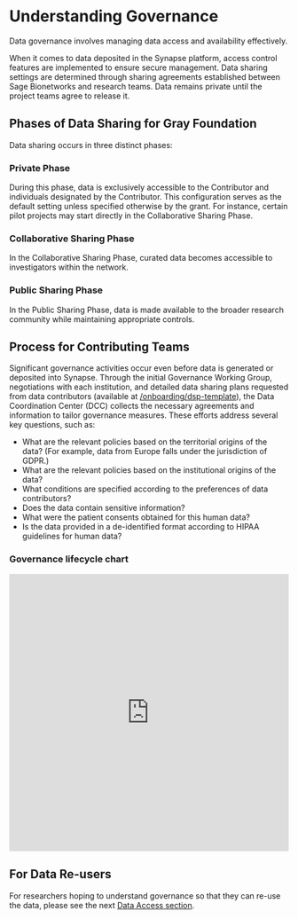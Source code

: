 
# Understanding Governance

Data governance involves managing data access and availability effectively.

When it comes to data deposited in the Synapse platform, access control features are implemented to ensure secure management.
Data sharing settings are determined through sharing agreements established between Sage Bionetworks and research teams.
Data remains private until the project teams agree to release it.

## Phases of Data Sharing for Gray Foundation

Data sharing occurs in three distinct phases:

<Steps>

### Private Phase

During this phase, data is exclusively accessible to the Contributor and individuals designated by the Contributor. This configuration serves as the default setting unless specified otherwise by the grant. For instance, certain pilot projects may start directly in the Collaborative Sharing Phase.

### Collaborative Sharing Phase

In the Collaborative Sharing Phase, curated data becomes accessible to investigators within the network.

### Public Sharing Phase

In the Public Sharing Phase, data is made available to the broader research community while maintaining appropriate controls.

</Steps>

## Process for Contributing Teams

Significant governance activities occur even before data is generated or deposited into Synapse.
Through the initial Governance Working Group, negotiations with each institution, and detailed data sharing plans requested from data contributors (available at [/onboarding/dsp-template](/onboarding/dsp-template)), the Data Coordination Center (DCC) collects the necessary agreements and information to tailor governance measures. These efforts address several key questions, such as:

- What are the relevant policies based on the territorial origins of the data? (For example, data from Europe falls under the jurisdiction of GDPR.)
- What are the relevant policies based on the institutional origins of the data?
- What conditions are specified according to the preferences of data contributors?
- Does the data contain sensitive information?
- What were the patient consents obtained for this human data?
- Is the data provided in a de-identified format according to HIPAA guidelines for human data?


### Governance lifecycle chart
<iframe allowfullscreen
frameborder="0"
width="100%"
height="500px"
src="https://lucid.app/documents/embedded/b3092978-9ae9-46cc-812b-5c26c5fb4bf7" id="_-N2BoCYE4j1">
</iframe>


## For Data Re-users

For researchers hoping to understand governance so that they can re-use the data, please see the next [Data Access section](data-access).